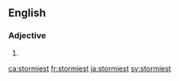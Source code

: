 ==English==

===Adjective===
{{head|en}}

# {{en-superlative of|stormy}}

[[ca:stormiest]]
[[fr:stormiest]]
[[ja:stormiest]]
[[sv:stormiest]]